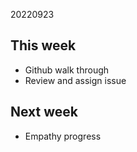 20220923  

## This week

- Github walk through
- Review and assign issue

## Next week

- Empathy progress
